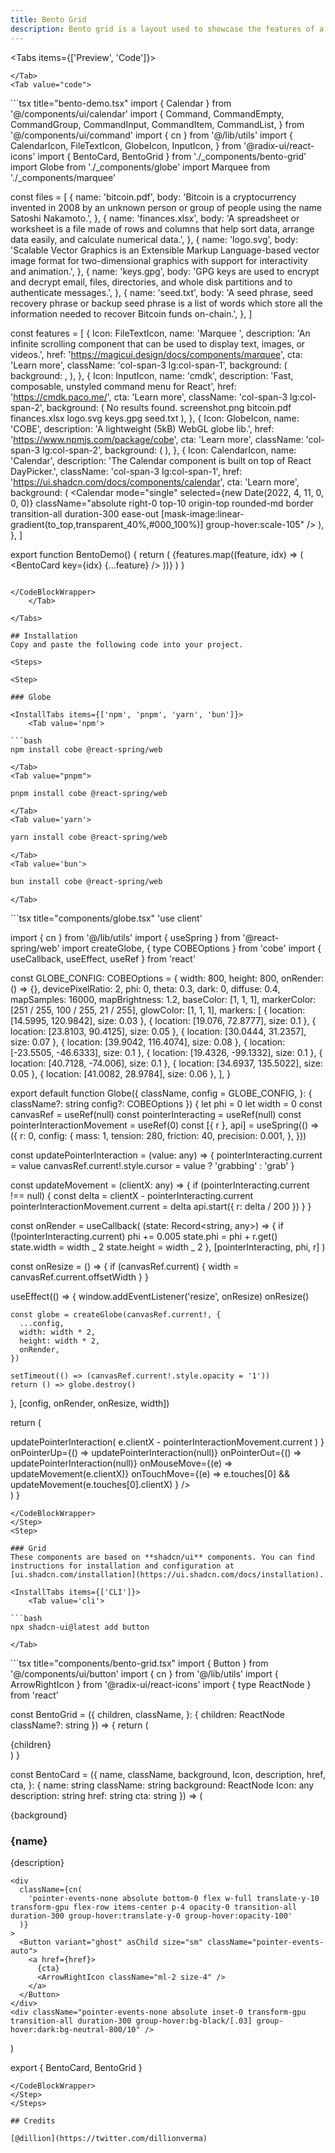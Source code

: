 ```yaml
---
title: Bento Grid
description: Bento grid is a layout used to showcase the features of a product in a simple and elegant way.
---
```


<Tabs items={['Preview', 'Code']}>
    <Tab value='preview'>

<Wrapper>
  <BentoDemo />
</Wrapper>

    </Tab>
    <Tab value="code">

<CodeBlockWrapper>
```tsx title="bento-demo.tsx"
import { Calendar } from '@/components/ui/calendar'
import {
  Command,
  CommandEmpty,
  CommandGroup,
  CommandInput,
  CommandItem,
  CommandList,
} from '@/components/ui/command'
import { cn } from '@/lib/utils'
import {
  CalendarIcon,
  FileTextIcon,
  GlobeIcon,
  InputIcon,
} from '@radix-ui/react-icons'
import { BentoCard, BentoGrid } from './_components/bento-grid'
import Globe from './_components/globe'
import Marquee from './_components/marquee'

const files = [
{
name: 'bitcoin.pdf',
body: 'Bitcoin is a cryptocurrency invented in 2008 by an unknown person or group of people using the name Satoshi Nakamoto.',
},
{
name: 'finances.xlsx',
body: 'A spreadsheet or worksheet is a file made of rows and columns that help sort data, arrange data easily, and calculate numerical data.',
},
{
name: 'logo.svg',
body: 'Scalable Vector Graphics is an Extensible Markup Language-based vector image format for two-dimensional graphics with support for interactivity and animation.',
},
{
name: 'keys.gpg',
body: 'GPG keys are used to encrypt and decrypt email, files, directories, and whole disk partitions and to authenticate messages.',
},
{
name: 'seed.txt',
body: 'A seed phrase, seed recovery phrase or backup seed phrase is a list of words which store all the information needed to recover Bitcoin funds on-chain.',
},
]

const features = [
{
Icon: FileTextIcon,
name: 'Marquee ',
description:
'An infinite scrolling component that can be used to display text, images, or videos.',
href: 'https://magicui.design/docs/components/marquee',
cta: 'Learn more',
className: 'col-span-3 lg:col-span-1',
background: ( background: <img className="absolute -right-20 -top-20 opacity-60" />,
),
},
{
Icon: InputIcon,
name: 'cmdk',
description: 'Fast, composable, unstyled command menu for React',
href: 'https://cmdk.paco.me/',
cta: 'Learn more',
className: 'col-span-3 lg:col-span-2',
background: (
<Command className="absolute right-10 top-10 w-[70%] origin-top translate-x-0 border transition-all duration-300 ease-out [mask-image:linear-gradient(to_top,transparent_40%,#000_100%)] group-hover:-translate-x-10">
<CommandInput placeholder="Type a command or search..." />
<CommandList>
<CommandEmpty>No results found.</CommandEmpty>
<CommandGroup heading="Suggestions">
<CommandItem>screenshot.png</CommandItem>
<CommandItem>bitcoin.pdf</CommandItem>
<CommandItem>finances.xlsx</CommandItem>
<CommandItem>logo.svg</CommandItem>
<CommandItem>keys.gpg</CommandItem>
<CommandItem>seed.txt</CommandItem>
</CommandGroup>
</CommandList>
</Command>
),
},
{
Icon: GlobeIcon,
name: 'COBE',
description: 'A lightweight (5kB) WebGL globe lib.',
href: 'https://www.npmjs.com/package/cobe',
cta: 'Learn more',
className: 'col-span-3 lg:col-span-2',
background: (
<Globe className="top-0 size-[600px] transition-all duration-300 ease-out [mask-image:linear-gradient(to_top,transparent_30%,#000_100%)] group-hover:scale-105 sm:left-40" />
),
},
{
Icon: CalendarIcon,
name: 'Calendar',
description: 'The Calendar component is built on top of React DayPicker.',
className: 'col-span-3 lg:col-span-1',
href: 'https://ui.shadcn.com/docs/components/calendar',
cta: 'Learn more',
background: (
<Calendar
mode="single"
selected={new Date(2022, 4, 11, 0, 0, 0)}
className="absolute right-0 top-10 origin-top rounded-md border transition-all duration-300 ease-out [mask-image:linear-gradient(to_top,transparent_40%,#000_100%)] group-hover:scale-105"
/>
),
},
]

export function BentoDemo() {
  return (
    <BentoGrid>
      {features.map((feature, idx) => (
        <BentoCard key={idx} {...feature} />
      ))}
    </BentoGrid>
  )
}

````

</CodeBlockWrapper>
    </Tab>

</Tabs>

## Installation
Copy and paste the following code into your project.

<Steps>

<Step>

### Globe

<InstallTabs items={['npm', 'pnpm', 'yarn', 'bun']}>
    <Tab value='npm'>

```bash
npm install cobe @react-spring/web
````

    </Tab>
    <Tab value="pnpm">

```bash
pnpm install cobe @react-spring/web
```

    </Tab>
    <Tab value='yarn'>

```bash
yarn install cobe @react-spring/web
```

    </Tab>
    <Tab value='bun'>

```bash
bun install cobe @react-spring/web
```

    </Tab>

</InstallTabs>

<CodeBlockWrapper>
```tsx title="components/globe.tsx"
'use client'

import { cn } from '@/lib/utils'
import { useSpring } from '@react-spring/web'
import createGlobe, { type COBEOptions } from 'cobe'
import { useCallback, useEffect, useRef } from 'react'

const GLOBE_CONFIG: COBEOptions = {
width: 800,
height: 800,
onRender: () => {},
devicePixelRatio: 2,
phi: 0,
theta: 0.3,
dark: 0,
diffuse: 0.4,
mapSamples: 16000,
mapBrightness: 1.2,
baseColor: [1, 1, 1],
markerColor: [251 / 255, 100 / 255, 21 / 255],
glowColor: [1, 1, 1],
markers: [
{ location: [14.5995, 120.9842], size: 0.03 },
{ location: [19.076, 72.8777], size: 0.1 },
{ location: [23.8103, 90.4125], size: 0.05 },
{ location: [30.0444, 31.2357], size: 0.07 },
{ location: [39.9042, 116.4074], size: 0.08 },
{ location: [-23.5505, -46.6333], size: 0.1 },
{ location: [19.4326, -99.1332], size: 0.1 },
{ location: [40.7128, -74.006], size: 0.1 },
{ location: [34.6937, 135.5022], size: 0.05 },
{ location: [41.0082, 28.9784], size: 0.06 },
],
}

export default function Globe({
  className,
  config = GLOBE_CONFIG,
}: {
  className?: string
  config?: COBEOptions
}) {
  let phi = 0
  let width = 0
  const canvasRef = useRef<HTMLCanvasElement>(null)
  const pointerInteracting = useRef(null)
  const pointerInteractionMovement = useRef(0)
  const [{ r }, api] = useSpring(() => ({
    r: 0,
    config: {
      mass: 1,
      tension: 280,
      friction: 40,
      precision: 0.001,
    },
  }))

const updatePointerInteraction = (value: any) => {
pointerInteracting.current = value
canvasRef.current!.style.cursor = value ? 'grabbing' : 'grab'
}

const updateMovement = (clientX: any) => {
if (pointerInteracting.current !== null) {
const delta = clientX - pointerInteracting.current
pointerInteractionMovement.current = delta
api.start({ r: delta / 200 })
}
}

const onRender = useCallback(
(state: Record<string, any>) => {
if (!pointerInteracting.current) phi += 0.005
state.phi = phi + r.get()
state.width = width _ 2
state.height = width _ 2
},
[pointerInteracting, phi, r]
)

const onResize = () => {
if (canvasRef.current) {
width = canvasRef.current.offsetWidth
}
}

useEffect(() => {
window.addEventListener('resize', onResize)
onResize()

    const globe = createGlobe(canvasRef.current!, {
      ...config,
      width: width * 2,
      height: width * 2,
      onRender,
    })

    setTimeout(() => (canvasRef.current!.style.opacity = '1'))
    return () => globe.destroy()

}, [config, onRender, onResize, width])

return (
<div
className={cn(
'absolute inset-0 mx-auto aspect-[1/1] w-full max-w-[600px]',
className
)} >
<canvas
className={cn(
'size-full opacity-0 transition-opacity duration-500 [contain:layout_paint_size]'
)}
ref={canvasRef}
onPointerDown={(e) =>
updatePointerInteraction(
e.clientX - pointerInteractionMovement.current
)
}
onPointerUp={() => updatePointerInteraction(null)}
onPointerOut={() => updatePointerInteraction(null)}
onMouseMove={(e) => updateMovement(e.clientX)}
onTouchMove={(e) =>
e.touches[0] && updateMovement(e.touches[0].clientX)
}
/>
</div>
)
}

````
</CodeBlockWrapper>
</Step>
<Step>

### Grid
These components are based on **shadcn/ui** components. You can find instructions for installation and configuration at [ui.shadcn.com/installation](https://ui.shadcn.com/docs/installation).

<InstallTabs items={['CLI']}>
    <Tab value='cli'>

```bash
npx shadcn-ui@latest add button
````

    </Tab>

</InstallTabs>

<CodeBlockWrapper>
```tsx title="components/bento-grid.tsx"
import { Button } from '@/components/ui/button'
import { cn } from '@/lib/utils'
import { ArrowRightIcon } from '@radix-ui/react-icons'
import { type ReactNode } from 'react'

const BentoGrid = ({
children,
className,
}: {
children: ReactNode
className?: string
}) => {
return (
<div
className={cn(
'grid w-full auto-rows-[18rem] grid-cols-3 gap-4',
className
)} >
{children}
</div>
)
}

const BentoCard = ({
name,
className,
background,
Icon,
description,
href,
cta,
}: {
name: string
className: string
background: ReactNode
Icon: any
description: string
href: string
cta: string
}) => (

  <div
    key={name}
    className={cn(
      'group relative col-span-3 flex flex-col justify-between overflow-hidden rounded-xl',
      // light styles
      'bg-white [box-shadow:0_0_0_1px_rgba(0,0,0,.03),0_2px_4px_rgba(0,0,0,.05),0_12px_24px_rgba(0,0,0,.05)]',
      // dark styles
      'transform-gpu dark:bg-black dark:[border:1px_solid_rgba(255,255,255,.1)] dark:[box-shadow:0_-20px_80px_-20px_#ffffff1f_inset]',
      className
    )}
  >
    <div>{background}</div>
    <div className="pointer-events-none z-10 flex transform-gpu flex-col gap-1 p-6 transition-all duration-300 group-hover:-translate-y-10">
      <Icon className="size-6 origin-left transform-gpu text-neutral-700 transition-all duration-300 ease-in-out group-hover:scale-75" />
      <h3 className="text-base font-semibold text-neutral-700 dark:text-neutral-300">
        {name}
      </h3>
      <p className="max-w-lg text-sm text-neutral-400">{description}</p>
    </div>

    <div
      className={cn(
        'pointer-events-none absolute bottom-0 flex w-full translate-y-10 transform-gpu flex-row items-center p-4 opacity-0 transition-all duration-300 group-hover:translate-y-0 group-hover:opacity-100'
      )}
    >
      <Button variant="ghost" asChild size="sm" className="pointer-events-auto">
        <a href={href}>
          {cta}
          <ArrowRightIcon className="ml-2 size-4" />
        </a>
      </Button>
    </div>
    <div className="pointer-events-none absolute inset-0 transform-gpu transition-all duration-300 group-hover:bg-black/[.03] group-hover:dark:bg-neutral-800/10" />

  </div>
)

export { BentoCard, BentoGrid }

```
</CodeBlockWrapper>
</Step>
</Steps>

## Credits

[@dillion](https://twitter.com/dillionverma)
```

